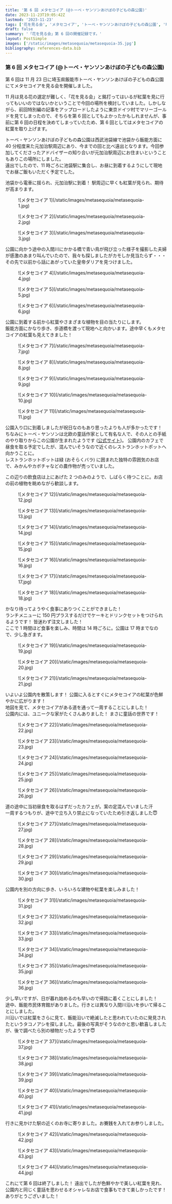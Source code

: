 ```yaml
---
title: '第 6 回 メタセコイア (@トーベ・ヤンソンあけぼの子どもの森公園)'
date: 2023-11-23T19:05:42Z
lastmod: '2023-11-23'
tags: ['花を見る会', 'メタセコイア', 'トーベ・ヤンソンあけぼの子どもの森公園', '埼玉県', '飯能市', '皇帝ダリア', 'タコノアシ']
draft: false
summary: '「花を見る会」第 6 回の開催記録です。'
layout: PostSimple
images: ['/static/images/metasequoia/metasequoia-35.jpg']
bibliography: references-data.bib
---
```


### 第 6 回 メタセコイア (@トーベ・ヤンソンあけぼの子どもの森公園)

第 6 回は 11 月 23 日に埼玉県飯能市トーベ・ヤンソンあけぼの子どもの森公園にてメタセコイアを見る会を開催しました。

11 月は見る花の選定が難しく、「花を見る会」と銘打ってはいるが紅葉を見に行ってもいいのではないかということで今回の場所を検討していました。しかしながら、前回特別編の記事をアップロードしたように東京ドイツ村でマリーゴールドを見てしまったので、そちらを第 6 回としてもよかったかもしれませんが、事前に第 6 回の日程を決めてしまっていたため、第 6 回としてはメタセコイアの紅葉を取り上げます。

トーベ・ヤンソンあけぼの子どもの森公園は西武池袋線で池袋から飯能方面に 40 分程度来た元加治駅周辺にあり、今までの回と比べ遠出となります。今回参加してくださったアドバイザーの知り合いが元加治駅周辺にお住まいということもありこの場所にしました。<br />
遠出でしたので、11 時ごろに池袋駅に集合し、お昼に到着するようにして現地でお昼ご飯もいただく予定でした。<br />

池袋から電車に揺られ、元加治駅に到着！ 駅周辺に早くも紅葉が見られ、期待が高まります。

<div className="-mx-2 flex flex-wrap overflow-hidden xl:-mx-2">
  <figure className="my-1 w-full overflow-hidden px-2 xl:my-1 xl:w-1/2 xl:px-2">
    ![メタセコイア 1](/static/images/metasequoia/metasequoia-1.jpg)
  </figure>
  <figure className="my-1 w-full overflow-hidden px-2 xl:my-1 xl:w-1/2 xl:px-2">
    ![メタセコイア 2](/static/images/metasequoia/metasequoia-2.jpg)
  </figure>
  <figure className="my-1 w-full overflow-hidden px-2 xl:my-1 xl:w-1/2 xl:px-2">
    ![メタセコイア 3](/static/images/metasequoia/metasequoia-3.jpg)
  </figure>
</div>

公園に向かう途中の入間川にかかる橋で青い鳥が飛び立った様子を撮影した夫婦が感激のあまり叫んでいたので、我々も探しましたがカモしか見当たらず・・・ その先で以前から話にあがっていた皇帝ダリアを見つけました。

<div className="-mx-2 flex flex-wrap overflow-hidden xl:-mx-2">
  <figure className="my-1 w-full overflow-hidden px-2 xl:my-1 xl:w-1/2 xl:px-2">
    ![メタセコイア 4](/static/images/metasequoia/metasequoia-4.jpg)
  </figure>
  <figure className="my-1 w-full overflow-hidden px-2 xl:my-1 xl:w-1/2 xl:px-2">
    ![メタセコイア 5](/static/images/metasequoia/metasequoia-5.jpg)
  </figure>
  <figure className="my-1 w-full overflow-hidden px-2 xl:my-1 xl:w-1/2 xl:px-2">
    ![メタセコイア 6](/static/images/metasequoia/metasequoia-6.jpg)
  </figure>
</div>

公園に到着する前から紅葉やさまざまな植物を目の当たりにします。<br />
飯能方面にかなり歩き、歩道橋を渡って現地へと向かいます。途中早くもメタセコイアの紅葉も見えてきました！

<div className="-mx-2 flex flex-wrap overflow-hidden xl:-mx-2">
  <figure className="my-1 w-full overflow-hidden px-2 xl:my-1 xl:w-1/2 xl:px-2">
    ![メタセコイア 7](/static/images/metasequoia/metasequoia-7.jpg)
  </figure>
  <figure className="my-1 w-full overflow-hidden px-2 xl:my-1 xl:w-1/2 xl:px-2">
    ![メタセコイア 8](/static/images/metasequoia/metasequoia-8.jpg)
  </figure>
  <figure className="my-1 w-full overflow-hidden px-2 xl:my-1 xl:w-1/2 xl:px-2">
    ![メタセコイア 9](/static/images/metasequoia/metasequoia-9.jpg)
  </figure>
  <figure className="my-1 w-full overflow-hidden px-2 xl:my-1 xl:w-1/2 xl:px-2">
    ![メタセコイア 10](/static/images/metasequoia/metasequoia-10.jpg)
  </figure>
  <figure className="my-1 w-full overflow-hidden px-2 xl:my-1 xl:w-1/2 xl:px-2">
    ![メタセコイア 11](/static/images/metasequoia/metasequoia-11.jpg)
  </figure>
</div>

公園入り口に到着しましたが祝日なのもあり思ったよりも人が多かったです！ <br />
ちなみにトーベ・ヤンソンは北欧の童話作家として有名な人で、その人との手紙のやり取りからこの公園が生まれたようです ([公式サイト](https://www.city.hanno.lg.jp/akebono/about/6974.html))。
公園内のカフェで昼食を取る予定でしたが、混んでいそうなので近くのレストランホットポットへ向かうことに。<br />
レストランホットポットは緑 (おそらくバラ) に囲まれた独特の雰囲気のお店で、みかんやカボチャなどの農作物が売っていました。<br />

この辺りの飲食店は上にあげた 2 つのみのようで、しばらく待つことに。お店の前の植物を眺めながら歓談します。

<div className="-mx-2 flex flex-wrap overflow-hidden xl:-mx-2">
  <figure className="my-1 w-full overflow-hidden px-2 xl:my-1 xl:w-1/2 xl:px-2">
    ![メタセコイア 12](/static/images/metasequoia/metasequoia-12.jpg)
  </figure>
  <figure className="my-1 w-full overflow-hidden px-2 xl:my-1 xl:w-1/2 xl:px-2">
    ![メタセコイア 13](/static/images/metasequoia/metasequoia-13.jpg)
  </figure>
  <figure className="my-1 w-full overflow-hidden px-2 xl:my-1 xl:w-1/2 xl:px-2">
    ![メタセコイア 14](/static/images/metasequoia/metasequoia-14.jpg)
  </figure>
  <figure className="my-1 w-full overflow-hidden px-2 xl:my-1 xl:w-1/2 xl:px-2">
    ![メタセコイア 15](/static/images/metasequoia/metasequoia-15.jpg)
  </figure>
  <figure className="my-1 w-full overflow-hidden px-2 xl:my-1 xl:w-1/2 xl:px-2">
    ![メタセコイア 16](/static/images/metasequoia/metasequoia-16.jpg)
  </figure>
  <figure className="my-1 w-full overflow-hidden px-2 xl:my-1 xl:w-1/2 xl:px-2">
    ![メタセコイア 17](/static/images/metasequoia/metasequoia-17.jpg)
  </figure>
  <figure className="my-1 w-full overflow-hidden px-2 xl:my-1 xl:w-1/2 xl:px-2">
    ![メタセコイア 18](/static/images/metasequoia/metasequoia-18.jpg)
  </figure>
</div>

かなり待ってようやく食事にありつくことができました！ <br />
ランチメニューに 150 円プラスするだけでケーキとドリンクセットをつけられるようです！ 皆迷わず注文しました！ <br />
ここで 1 時間ほど食事を楽しみ、時間は 14 時ごろに。公園は 17 時までなので、少し急ぎます。

<div className="-mx-2 flex flex-wrap overflow-hidden xl:-mx-2">
  <figure className="my-1 w-full overflow-hidden px-2 xl:my-1 xl:w-1/2 xl:px-2">
    ![メタセコイア 19](/static/images/metasequoia/metasequoia-19.jpg)
  </figure>
  <figure className="my-1 w-full overflow-hidden px-2 xl:my-1 xl:w-1/2 xl:px-2">
    ![メタセコイア 20](/static/images/metasequoia/metasequoia-20.jpg)
  </figure>
  <figure className="my-1 w-full overflow-hidden px-2 xl:my-1 xl:w-1/2 xl:px-2">
    ![メタセコイア 21](/static/images/metasequoia/metasequoia-21.jpg)
  </figure>
</div>

いよいよ公園内を散策します！ 公園に入るとすぐにメタセコイアの紅葉が色鮮やかに広がります！ <br />
地図を見て、メタセコイアがある道を通って一周することにしました！ <br />
公園内には、ユニークな家がたくさんありました！ まさに童話の世界です！

<div className="-mx-2 flex flex-wrap overflow-hidden xl:-mx-2">
  <figure className="my-1 w-full overflow-hidden px-2 xl:my-1 xl:w-1/2 xl:px-2">
    ![メタセコイア 22](/static/images/metasequoia/metasequoia-22.jpg)
  </figure>
  <figure className="my-1 w-full overflow-hidden px-2 xl:my-1 xl:w-1/2 xl:px-2">
    ![メタセコイア 23](/static/images/metasequoia/metasequoia-23.jpg)
  </figure>
  <figure className="my-1 w-full overflow-hidden px-2 xl:my-1 xl:w-1/2 xl:px-2">
    ![メタセコイア 24](/static/images/metasequoia/metasequoia-24.jpg)
  </figure>
  <figure className="my-1 w-full overflow-hidden px-2 xl:my-1 xl:w-1/2 xl:px-2">
    ![メタセコイア 25](/static/images/metasequoia/metasequoia-25.jpg)
  </figure>
  <figure className="my-1 w-full overflow-hidden px-2 xl:my-1 xl:w-1/2 xl:px-2">
    ![メタセコイア 26](/static/images/metasequoia/metasequoia-26.jpg)
  </figure>
</div>

道の途中に当初昼食を取るはずだったカフェが。案の定混んでいました汗 <br />
一周するつもりが、途中で立ち入り禁止になっていたため引き返しました😇

<div className="-mx-2 flex flex-wrap overflow-hidden xl:-mx-2">
  <figure className="my-1 w-full overflow-hidden px-2 xl:my-1 xl:w-1/2 xl:px-2">
    ![メタセコイア 27](/static/images/metasequoia/metasequoia-27.jpg)
  </figure>
  <figure className="my-1 w-full overflow-hidden px-2 xl:my-1 xl:w-1/2 xl:px-2">
    ![メタセコイア 28](/static/images/metasequoia/metasequoia-28.jpg)
  </figure>
  <figure className="my-1 w-full overflow-hidden px-2 xl:my-1 xl:w-1/2 xl:px-2">
    ![メタセコイア 29](/static/images/metasequoia/metasequoia-29.jpg)
  </figure>
  <figure className="my-1 w-full overflow-hidden px-2 xl:my-1 xl:w-1/2 xl:px-2">
    ![メタセコイア 30](/static/images/metasequoia/metasequoia-30.jpg)
  </figure>
</div>

公園内を別の方向に歩き、いろいろな建物や紅葉を楽しみました！
<div className="-mx-2 flex flex-wrap overflow-hidden xl:-mx-2">
  <figure className="my-1 w-full overflow-hidden px-2 xl:my-1 xl:w-1/2 xl:px-2">
    ![メタセコイア 31](/static/images/metasequoia/metasequoia-31.jpg)
  </figure>
  <figure className="my-1 w-full overflow-hidden px-2 xl:my-1 xl:w-1/2 xl:px-2">
    ![メタセコイア 32](/static/images/metasequoia/metasequoia-32.jpg)
  </figure>
  <figure className="my-1 w-full overflow-hidden px-2 xl:my-1 xl:w-1/2 xl:px-2">
    ![メタセコイア 33](/static/images/metasequoia/metasequoia-33.jpg)
  </figure>
  <figure className="my-1 w-full overflow-hidden px-2 xl:my-1 xl:w-1/2 xl:px-2">
    ![メタセコイア 34](/static/images/metasequoia/metasequoia-34.jpg)
  </figure>
  <figure className="my-1 w-full overflow-hidden px-2 xl:my-1 xl:w-1/2 xl:px-2">
    ![メタセコイア 35](/static/images/metasequoia/metasequoia-35.jpg)
  </figure>
  <figure className="my-1 w-full overflow-hidden px-2 xl:my-1 xl:w-1/2 xl:px-2">
    ![メタセコイア 36](/static/images/metasequoia/metasequoia-36.jpg)
  </figure>
</div>

少し早いですが、日が暮れ始めるのも早いので帰路に着くことにしました！ <br />
途中、飯能市民体育館がありました。行きとは異なり入間川沿いを歩いて帰ることにしました。<br />
川沿いでは紅葉をさらに見て、飯能沿いで絶滅したと思われていたのに発見されたというタコノアシを探しました。最後の写真がそうなのかと思い歓喜しましたが、後で調べたら別の植物だったようです😇
<div className="-mx-2 flex flex-wrap overflow-hidden xl:-mx-2">
  <figure className="my-1 w-full overflow-hidden px-2 xl:my-1 xl:w-1/2 xl:px-2">
    ![メタセコイア 37](/static/images/metasequoia/metasequoia-37.jpg)
  </figure>
  <figure className="my-1 w-full overflow-hidden px-2 xl:my-1 xl:w-1/2 xl:px-2">
    ![メタセコイア 38](/static/images/metasequoia/metasequoia-38.jpg)
  </figure>
  <figure className="my-1 w-full overflow-hidden px-2 xl:my-1 xl:w-1/2 xl:px-2">
    ![メタセコイア 39](/static/images/metasequoia/metasequoia-39.jpg)
  </figure>
  <figure className="my-1 w-full overflow-hidden px-2 xl:my-1 xl:w-1/2 xl:px-2">
    ![メタセコイア 40](/static/images/metasequoia/metasequoia-40.jpg)
  </figure>
  <figure className="my-1 w-full overflow-hidden px-2 xl:my-1 xl:w-1/2 xl:px-2">
    ![メタセコイア 41](/static/images/metasequoia/metasequoia-41.jpg)
  </figure>
</div>

行きに見かけた駅の近くのお寺に寄りました。お賽銭を入れてお参りしました。
<div className="-mx-2 flex flex-wrap overflow-hidden xl:-mx-2">
  <figure className="my-1 w-full overflow-hidden px-2 xl:my-1 xl:w-1/2 xl:px-2">
    ![メタセコイア 42](/static/images/metasequoia/metasequoia-42.jpg)
  </figure>
  <figure className="my-1 w-full overflow-hidden px-2 xl:my-1 xl:w-1/2 xl:px-2">
    ![メタセコイア 43](/static/images/metasequoia/metasequoia-43.jpg)
  </figure>
  <figure className="my-1 w-full overflow-hidden px-2 xl:my-1 xl:w-1/2 xl:px-2">
    ![メタセコイア 44](/static/images/metasequoia/metasequoia-44.jpg)
  </figure>
</div>

これにて第 6 回は終了しました！ 遠出でしたが色鮮やかで美しい紅葉を見れ、公園内と同じく童話を思わせるオシャレなお店で食事もできて楽しかったです！ ありがとうございました！